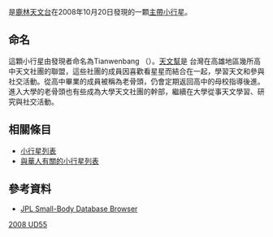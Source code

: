 {{DISPLAYTITLE:{{mp|(239593) 2008 UD|55}}}}
{{Infobox planet
 | discovery=yes
 | physical_characteristics = yes
 | bgcolour=#FFFFC0
 | name={{mp|(239593) 2008 UD|55}}
 | discoverer=[[X.-Y._Hsiao|X.-Y. Hsiao]]、[[葉泉志|葉泉志]]
 | discovered= 2008年10月20日
 | discovery_ref = <ref name=jpldata/><ref name=AstDys/>
 | alt_names=''none''
 | mp_category=[[主帶小行星|主帶小行星]]
 | orbit_ref = <ref name=jpldata>[http://ssd.jpl.nasa.gov/sbdb.cgi?sstr=239593 JPL Small-Body Database Browser on 239593 2008 UD55] Retrieved 2014-01-16</ref><ref name=AstDys>[http://hamilton.dm.unipi.it/astdys/index.php?pc=1.1.0&n=239593 AstDys-2 on (239593) 2008 UD55] Retrieved 2014-01-16</ref>
 | epoch= 2014年5月23日 ([[儒略日|JD]] 2456800.5)
 | semimajor=2.33387995AU
 | perihelion=2.18389845 AU
 | aphelion=2.48386107 [[天文單位|AU]]
 | eccentricity=.06426265
 | period=3.57 [[儒略年|a]] (1302.31530 [[日|d]])
 | inclination=3.603998 [[度|°]]
 | asc_node=162.27235°
 | arg_peri=280.17222°
 | mean_anomaly=161.82528°
 | dimensions=  
 | mass=
 | density=
 | rotation=
 | spectral_type=
 | abs_magnitude=16.4<ref name=jpldata/>
 | albedo=
 | single_temperature=
}}

{{mp|(239593) 2008 UD|55}}是[[鹿林天文台|鹿林天文台]]在2008年10月20日發現的一顆[[主帶小行星|主帶小行星]]。

== 命名 ==
這顆小行星由發現者命名為Tianwenbang （{{Lang|zh|天文幫}}）。[[天文幫|天文幫]]是
台灣在高雄地區幾所高中天文社團的聯盟，這些社團的成員因喜歡看星星而結合在一起，學習天文和參與社交活動。從高中畢業的成員被稱為老骨頭，仍會定期返回高中的母校指導後進。進入大學的老骨頭也有些成為大學天文社團的幹部，繼續在大學從事天文學習、研究與社交活動。

== 相關條目 ==
* [[小行星列表|小行星列表]]
* [[與華人有關的小行星列表|與華人有關的小行星列表]]

==參考資料==
{{reflist}}
* [http://ssd.jpl.nasa.gov/sbdb.cgi?sstr=taofanlin&orb=1 JPL Small-Body Database Browser] {{Wayback|url=http://ssd.jpl.nasa.gov/sbdb.cgi?sstr=taofanlin&orb=1 |date=20210310183438 }}

{{MinorPlanets Navigator|(239594) |(239596) }}

{{DEFAULTSORT: 2008 UD55}}

[[Category:主帶小行星|2008 UD55]]

{{asteroid-stub}}